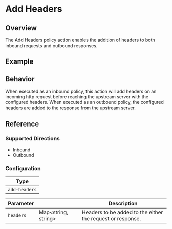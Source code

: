 
# Add Headers

## Overview

The Add Headers policy action enables the addition of headers to both inbound requests and outbound responses.

## Example

<ExampleHTTP />

## Behavior

When executed as an inbound policy, this action will add headers on an incoming http request before reaching the upstream server with
the configured headers. When executed as an outbound policy, the configured headers are added to the response from the upstream server.

<VariableInterpolation />
<HeaderTemplate type="add-headers">

## Reference

### Supported Directions

- Inbound
- Outbound

### Configuration

| Type          |
| ------------- |
| `add-headers` |

| Parameter | &nbsp;                    | Description                                                |
| --------- | ------------------------- | ---------------------------------------------------------- |
| `headers` | Map&lt;string, string&gt; | Headers to be added to the either the request or response. |
